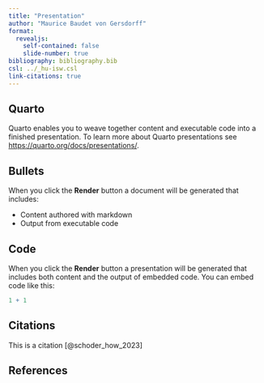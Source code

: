 ```yaml
---
title: "Presentation"
author: "Maurice Baudet von Gersdorff"
format:
  revealjs:
    self-contained: false
    slide-number: true
bibliography: bibliography.bib
csl: ../_hu-isw.csl
link-citations: true
---
```


## Quarto

Quarto enables you to weave together content and executable code into a finished presentation. To learn more about Quarto presentations see <https://quarto.org/docs/presentations/>.

## Bullets

When you click the **Render** button a document will be generated that includes:

-   Content authored with markdown
-   Output from executable code

## Code

When you click the **Render** button a presentation will be generated that includes both content and the output of embedded code. You can embed code like this:

```r
1 + 1
```

## Citations

This is a citation [@schoder_how_2023]

## References

